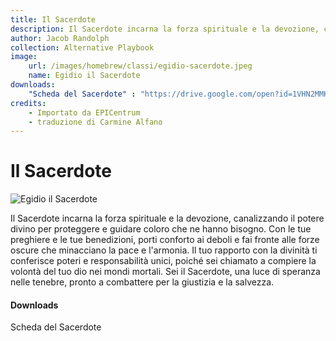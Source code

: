 ```yaml
---
title: Il Sacerdote
description: Il Sacerdote incarna la forza spirituale e la devozione, canalizzando il potere divino per proteggere e guidare coloro che ne hanno bisogno.
author: Jacob Randolph
collection: Alternative Playbook
image:
    url: /images/homebrew/classi/egidio-sacerdote.jpeg
    name: Egidio il Sacerdote
downloads:
    "Scheda del Sacerdote" : "https://drive.google.com/open?id=1VHN2MMKXW3HYAErkkKPV0L0s3OVX7X1s"
credits:
    - Importato da EPICentrum
    - traduzione di Carmine Alfano
---
```


# Il Sacerdote

![Egidio il Sacerdote](/images/homebrew/classi/egidio-sacerdote.jpeg)

Il Sacerdote incarna la forza spirituale e la devozione, canalizzando il potere divino per proteggere e guidare coloro che ne hanno bisogno. Con le tue preghiere e le tue benedizioni, porti conforto ai deboli e fai fronte alle forze oscure che minacciano la pace e l'armonia. Il tuo rapporto con la divinità ti conferisce poteri e responsabilità unici, poiché sei chiamato a compiere la volontà del tuo dio nei mondi mortali. Sei il Sacerdote, una luce di speranza nelle tenebre, pronto a combattere per la giustizia e la salvezza.

#### Downloads

<DownloadLink href="https://drive.google.com/open?id=1VHN2MMKXW3HYAErkkKPV0L0s3OVX7X1s">Scheda del Sacerdote</DownloadLink>